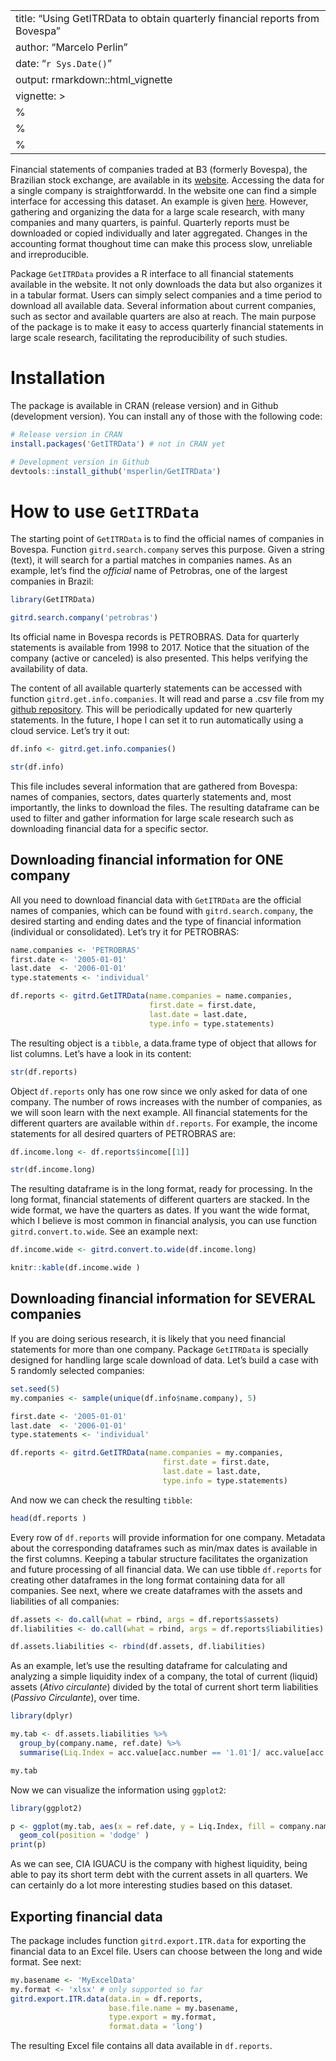 ---
title: "Using GetITRData to obtain quarterly financial reports from Bovespa"
author: "Marcelo Perlin"
date: "`r Sys.Date()`"
output: rmarkdown::html_vignette
vignette: >
  %\VignetteIndexEntry{Using GetITRData to obtain quarterly financial reports from Bovespa}
  %\VignetteEngine{knitr::rmarkdown}
  %\VignetteEncoding{UTF-8}
  ---
  
Financial statements of companies traded at B3 (formerly Bovespa), the Brazilian stock exchange, are available in its [website](http://www.bmfbovespa.com.br/). Accessing the data for a single company is straightforwardd. In the website one can find a simple interface for accessing this dataset. An example is given [here](https://www.rad.cvm.gov.br/ENETCONSULTA/frmGerenciaPaginaFRE.aspx?NumeroSequencialDocumento=67775&CodigoTipoInstituicao=2). However, gathering and organizing the data for a large scale research, with many companies and many quarters, is painful. Quarterly reports must be downloaded or copied individually and later aggregated. Changes in the accounting format thoughout time can make this process slow, unreliable and irreproducible.

Package `GetITRData` provides a R interface to all financial statements available in the website. It not only downloads the data but also organizes it in a tabular format. Users can simply select companies and a time period to download all available data. Several information about current companies, such as sector and available quarters are also at reach. The main purpose of the package is to make it easy to access quarterly financial statements in large scale research, facilitating the reproducibility of such studies.


# Installation
  
The package is available in CRAN (release version) and in Github (development version). You can install any of those with the following code:
  
  ```r
# Release version in CRAN
install.packages('GetITRData') # not in CRAN yet

# Development version in Github
devtools::install_github('msperlin/GetITRData')
```


# How to use `GetITRData`

The starting point of `GetITRData` is to find the official names of companies in Bovespa. Function `gitrd.search.company` serves this purpose. Given a string (text), it will search for a partial matches in companies names. As an example, let's find the _official_ name of Petrobras, one of the largest companies in Brazil:

```r
library(GetITRData)

gitrd.search.company('petrobras')

```

Its official name in Bovespa records is PETROBRAS. Data for quarterly statements is available from 1998 to 2017. Notice that the situation of the company (active or canceled) is also presented. This helps verifying the availability of data.

The content of all available quarterly statements can be accessed with function `gitrd.get.info.companies`. It will read and parse a .csv file from my [github repository](https://github.com/msperlin/GetITRData_auxiliary). This will be periodically updated for new quarterly statements. In the future, I hope I can set it to run automatically using a cloud service. Let's try it out:

```r
df.info <- gitrd.get.info.companies()

str(df.info)
```

This file includes several information that are gathered from Bovespa: names of companies, sectors, dates  quarterly statements and, most importantly, the links to download the files. The resulting dataframe can be used to filter and gather information for large scale research such as downloading financial data for a specific sector.


## Downloading financial information for ONE company

All you need to download financial data with `GetITRData` are the official names of companies, which can be found with `gitrd.search.company`, the desired starting and ending dates and the type of financial information (individual or consolidated). Let's try it for PETROBRAS:

```r
name.companies <- 'PETROBRAS'
first.date <- '2005-01-01'
last.date  <- '2006-01-01'
type.statements <- 'individual'

df.reports <- gitrd.GetITRData(name.companies = name.companies, 
                               first.date = first.date,
                               last.date = last.date,
                               type.info = type.statements)
```

The resulting object is a `tibble`, a data.frame type of object that allows for list columns. Let's have a look in its content:

```r
str(df.reports)
```

Object `df.reports` only has one row since we only asked for data of one company. The number of rows increases with the number of companies, as we will soon learn with the next example. All financial statements for the different quarters are available within `df.reports`. For example, the income statements for all desired quarters of PETROBRAS are:

```r
df.income.long <- df.reports$income[[1]]

str(df.income.long)
```

The resulting dataframe is in the long format, ready for processing. In the long format, financial statements of different quarters are stacked. In the wide format, we have the quarters as dates. If you want the wide format, which I believe is most common in financial analysis, you can use function `gitrd.convert.to.wide`. See an example next:

```r
df.income.wide <- gitrd.convert.to.wide(df.income.long)

knitr::kable(df.income.wide )
```


## Downloading financial information for SEVERAL companies

If you are doing serious research, it is likely that you need financial statements for more than one company.  Package `GetITRData` is specially designed for handling large scale download of data. Let's build a case with 5 randomly selected companies:

```r
set.seed(5)
my.companies <- sample(unique(df.info$name.company), 5)

first.date <- '2005-01-01'
last.date  <- '2006-01-01'
type.statements <- 'individual'

df.reports <- gitrd.GetITRData(name.companies = my.companies, 
                                  first.date = first.date,
                                  last.date = last.date,
                                  type.info = type.statements)
```

And now we can check the resulting `tibble`:

```r
head(df.reports )
```

Every row of `df.reports` will provide information for one company. Metadata about the corresponding dataframes such as min/max dates is available in the first columns. Keeping a tabular structure facilitates the organization and future processing of all financial data. We can use tibble `df.reports` for creating other dataframes in the long format containing data for all companies. See next, where we create dataframes with the assets and liabilities of all companies:

```r
df.assets <- do.call(what = rbind, args = df.reports$assets)
df.liabilities <- do.call(what = rbind, args = df.reports$liabilities)

df.assets.liabilities <- rbind(df.assets, df.liabilities)
```

As an example, let's use the resulting dataframe for calculating and analyzing a simple liquidity index of a company, the total of current (liquid) assets (_Ativo circulante_) divided by the total of current short term liabilities (_Passivo Circulante_), over time.

```r
library(dplyr)

my.tab <- df.assets.liabilities %>%
  group_by(company.name, ref.date) %>%
  summarise(Liq.Index = acc.value[acc.number == '1.01']/ acc.value[acc.number == '2.01'])

my.tab
```

Now we can visualize the information using `ggplot2`:

```r
library(ggplot2)

p <- ggplot(my.tab, aes(x = ref.date, y = Liq.Index, fill = company.name)) +
  geom_col(position = 'dodge' )
print(p)
```

As we can see, CIA IGUACU is the company with highest liquidity, being able to pay its short term debt with the current assets in all quarters. We can certainly do a lot more interesting studies based on this dataset.


## Exporting financial data

The package includes function `gitrd.export.ITR.data` for exporting the financial data to an Excel file. Users can choose between the long and wide format.  See next:

```r
my.basename <- 'MyExcelData'
my.format <- 'xlsx' # only supported so far
gitrd.export.ITR.data(data.in = df.reports, 
                      base.file.name = my.basename,
                      type.export = my.format,
                      format.data = 'long')
```

The resulting Excel file contains all data available in `df.reports`.
